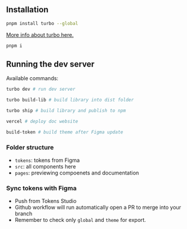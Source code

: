## Installation

```zsh
pnpm install turbo --global
```

[More info about turbo here.](https://turbo.build/repo/docs/getting-started/add-to-project)

```zsh
pnpm i
```

## Running the dev server

Available commands:

```bash
turbo dev # run dev server
```

```bash
turbo build-lib # build library into dist folder
```

```bash
turbo ship # build library and publish to npm
```

```bash
vercel # deploy doc website
```

```bash
build-token # build theme after Figma update
```

### Folder structure

- `tokens`: tokens from Figma
- `src`: all components here
- `pages`: previewing compoenets and documentation

### Sync tokens with Figma

- Push from Tokens Studio
- Github workflow will run automatically open a PR to merge into your branch
- Remember to check only `global` and `theme` for export.
